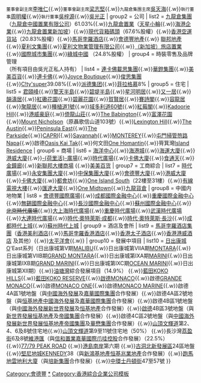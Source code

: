 {{Navbox
| title = [[九龍倉集團]]/[[會德豐]]
|navbar=
|name=九龍倉集團/會德豐
| image =
| group1 = 人物
| list1 = <small>會德豐董事會主席</small>[[吳宗權]]{{.w}}<small>董事會副主席</small>[[李唯仁]]{{.w}}<small>董事會副主席</small>[[梁志堅 (商人)|梁志堅]]{{.w}}<small>九龍倉集團主席</small>[[吳天海]]{{.w}}<small>執行董事</small>[[周明權]]{{.w}}<small>執行董事</small>[[吳梓源]]{{.w}}[[吳光正]]
| group2 = 公司
| list2 = [[九龍倉集團]] （[[九龍倉中國置業有限公司]]）61.03%{{.w}}[[九龍倉置業]]（[[天星小輪]]{{.w}}[[海港企業]]{{.w}}[[九龍倉置業新加坡]]）{{.w}}[[現代貨箱碼頭]]（67.6%股權）{{.w}}[[香港空運貨站]]（20.83%股權）{{.w}}[[馬哥孛羅酒店]]{{.w}}[[會德豐地產]]{{.w}} [[聯邦地產]]{{.w}}[[夏利文集團]]{{.w}}[[夏利文物業管理有限公司]]{{.w}}[[旅店置業|（新加坡）旅店置業]]{{.w}}[[國際城市集團]]{{.w}}[[綠城中國]] （24.8%股權）
| group4 = 時裝零售及品牌管理<br>（所有項目由吳光正私人持有）
| list4 = [[連卡佛載思集團]]{{.w}}[[華鐙集團]]{{.w}}[[美美百貨]]{{.w}}[[連卡佛]]{{.w}}[[Joyce Boutique]]{{.w}}[[俊思集團]]{{.w}}[[C!ty'super]]39.08%{{.w}}[[派德集团]]{{.w}}[[菲拉格慕]]8%
| group5 = 住宅
| list5 = [[君頤峰]]{{.w}}[[擎天半島]]{{.w}}[[碧堤半島]]{{.w}}[[星河明居]]{{.w}}[[又一居]]{{.w}}[[韻濤居]]{{.w}}[[紅磡花園]]{{.w}}[[碧麗花園]]{{.w}}[[賀賢居]]{{.w}}[[賽詩閣]]{{.w}}[[容龍居]]{{.w}}[[聚龍居]]{{.w}}[[種植道1號]]{{.w}}[[域多利道60號]]{{.w}}[[紅莓閣]]{{.w}}[[Kadoorie Hill]]{{.w}}[[港威豪庭]]{{.w}}[[倚龍山莊]]{{.w}}[[The Babington]]{{.w}}[[富澤花園]]{{.w}}[[Mount Nicholson]]（原聶歌信山道103號）{{.w}}[[Lexington Hill]]{{.w}}[[The Austin]]{{.w}}[[Peninsula East]]{{.w}}[[The Parkside]]{{.w}}[[CAPRI]]{{.w}}[[Savannah (住宅)|Savannah]]{{.w}}[[MONTEREY]]{{.w}}[[屯門]][[掃管笏路]][[Napa]]{{.w}}啟德[[Oasis Kai Tak]]{{.w}}何文田[[One Homantin]]{{.w}}筲箕灣[[Island Residence]]
| group6 = 商場
| list6 = [[海洋中心]]{{.w}}[[海港城]]{{.w}}[[海運大廈]]{{.w}}[[港威大廈]]{{.w}}[[荷里活廣場|-{荷里活}-廣場]]{{.w}}[[時代廣場 (香港)|時代廣場]]{{.w}}[[卡佛大廈]]{{.w}}[[食通天]]{{.w}}[[金鐘廊]]{{.w}}[[新聯邦大樓商場]] {{.w}}[[美美百货]] 
| group7 = 工商綜合
| list7 = [[時代廣場 (香港)|時代廣場]]{{.w}}[[永安集團大廈]]{{.w}}[[中保集團大廈]]{{.w}}[[會德豐大廈]]{{.w}}[[港威大廈]]{{.w}}[[卡佛大廈]]{{.w}}[[都會坊]]{{.w}}[[One Island South]]（22樓至31樓）{{.w}}[[有線電視大樓]]{{.w}}[[匯達大廈]]{{.w}}[[ONE MIDTOWN|One Midtown]]{{.w}}[[九龍貨倉]] 
| group8 = 中國内地物業
| list8 = [[會德豐國際廣場]]{{.w}}[[成都國際金融中心]]{{.w}}[[重慶國金中心|重慶國際金融中心]]{{.w}}[[无锡IFS国金中心|無錫國際金融中心]]{{.w}}[[長沙國際金融中心]]{{.w}}[[蘇州國際金融中心]]{{.w}}<s>[[北京時代廣場]]</s>{{.w}}[[大上海時代廣場]]{{.w}}[[重慶時代廣場]]{{.w}}[[武漢時代廣場]]{{.w}}[[大連時代廣場]]{{.w}}[[時代‧奧特萊斯‧成都]]{{.w}}[[時代‧奧特萊斯‧長沙]]{{.w}}[[成都時代上城]]{{.w}}[[蘇州時代上城]]
| group9 = 酒店及會所
| list9 = [[馬哥孛羅酒店|馬哥孛羅酒店集團]]（[[香港美利酒店]]{{.w}}[[馬哥孛羅香港酒店]]{{.w}}[[香港太子酒店]]{{.w}}[[香港港威酒店]] 及其他）{{.w}}[[太平洋會]]{{.w}}
| group10 = 發展中項目 
| list10 =   [[日出康城]]O'East系列（日出康城第V期[[MALIBU]]{{.w}}日出康城第VIIA期[[MONTARA]]{{.w}}日出康城第VIIB期[[GRAND MONTARA]]{{.w}}日出康城第IXA期[[MARINI]]{{.w}}日出康城第IXB期[[MARINI|GRAND MARINI]]{{.w}}日出康城第IXC期[[MARINI|OCEAN MARINI]]{{.w}}日出康城第XII期）{{.w}}[[油塘灣]]綜合發展項目（14.9%） {{.w}}[[藍田 (香港)|藍田]][[KOKO HILLS]]{{.w}}[[藍田 (香港)|藍田]][[KOKO HILLS|KOKO RESERVE]]{{.w}}[[啟德]][[MONACO]]{{.w}}啟德[[MONACO|GRANDE MONACO]]{{.w}}啟德[[MONACO|MONACO ONE]]{{.w}}啟德[[MONACO|MONACO MARINE]]{{.w}}啟德4A區1號地盤（與[[中國海外發展]]及[[嘉華國際集團]]合作發展）{{.w}}啟德4A區2號地盤（與[[恒基地產]][[中國海外發展]]及[[嘉華國際集團]]合作發展）{{.w}}啟德4B區1號地盤（與[[中國海外發展]][[新世界發展]]及[[恒基地產]]合作發展）{{.w}}[[啟德]]4B區3號地盤（與[[新世界發展]][[恒基地產]]及[[帝國集團]]合作發展）{{.w}}啟德4C區2號地盤（與[[中國海外發展]][[新世界發展]][[恒基地產]][[帝國集團]]及[[華懋集團]]合作發展）{{.w}}[[山頂 (香港)|山頂]][[文輝道]]第2、4、6及8號住宅地{{.w}}[[山頂 (香港)|山頂]][[文輝道]]第9至11號住宅地（50%） {{.w}}長沙灣[[荔盈街]]6及8號[[維港匯]]（與[[信和置業]][[嘉華國際]][[爪哇控股]]合作發展）（22.5%） {{.w}}[[77/79 PEAK ROAD]]  {{.w}}[[港島南岸]]第六期 {{.w}}[[古洞北新發展區]]24區地盤{{.w}}[[堅尼地城]]KENNEDY38（與[[新鴻基地產]][[恒基兆業地產]]合作發展）{{.w}}[[跑馬地]][[雲地利大廈]]（與[[培新集團]]合作發展）{{.w}}[[中環]][[士丹頓街]]47至57號
}} <includeonly>[[Category:會德豐]]</includeonly><noinclude>
[[Category:會德豐|*]]
[[Category:香港綜合企業公司模板]]
</noinclude>